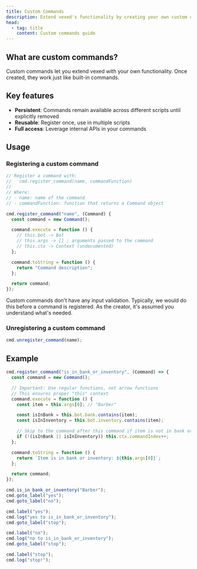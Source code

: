 ```yaml
---
title: Custom Commands
description: Extend vexed's functionality by creating your own custom commands
head:
  - tag: title
    content: Custom commands guide
---
```



## What are custom commands?

Custom commands let you extend vexed with your own functionality. Once created, they work just like built-in commands.

## Key features

- **Persistent**: Commands remain available across different scripts until explicitly removed
- **Reusable**: Register once, use in multiple scripts
- **Full access**: Leverage internal APIs in your commands

## Usage

### Registering a custom command

```js showLineNumbers
// Register a command with:
//   cmd.register_command(name, commandFunction)
//
// Where:
// - name: name of the command
// - commandFunction: function that returns a Command object

cmd.register_command("name", (Command) {
  const command = new Command();

  command.execute = function () {
    // this.bot -> Bot
    // this.args -> [] ; arguments passed to the command
    // this.ctx -> Context (undocumented)
  };

  command.toString = function () {
    return "Command description";
  };

  return command;
});
```

<Aside>
  Custom commands don't have any input validation. Typically, we would do this
  before a command is registered. As the creator, it's assumed you understand
  what's needed.
</Aside>

### Unregistering a custom command

```js showLineNumbers
cmd.unregister_command(name);
```

## Example

```js showLineNumbers
cmd.register_command("is_in_bank_or_inventory", (Command) => {
  const command = new Command();

  // Important: Use regular functions, not arrow functions
  // This ensures proper "this" context
  command.execute = function () {
    const item = this.args[0]; // "Barber"

    const isInBank = this.bot.bank.contains(item);
    const isInInventory = this.bot.inventory.contains(item);

    // Skip to the command after this command if item is not in bank or inventory
    if (!(isInBank || isInInventory)) this.ctx.commandIndex++;
  };

  command.toString = function () {
    return `Item is in bank or inventory: ${this.args[0]}`;
  };

  return command;
});

cmd.is_in_bank_or_inventory("Barber");
cmd.goto_label("yes");
cmd.goto_label("no");

cmd.label("yes");
cmd.log("yes to is_in_bank_or_inventory");
cmd.goto_label("stop");

cmd.label("no");
cmd.log("no to is_in_bank_or_inventory");
cmd.goto_label("stop");

cmd.label("stop");
cmd.log("stop!");
```
